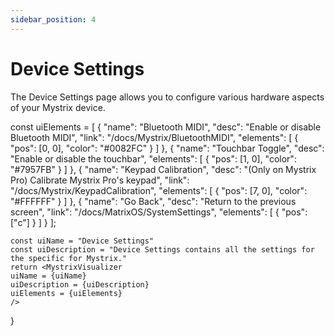 ```yaml
---
sidebar_position: 4
---
```



# Device Settings

The Device Settings page allows you to configure various hardware aspects of your Mystrix device.

const uiElements = [
    {
        "name": "Bluetooth MIDI",
        "desc": "Enable or disable Bluetooth MIDI",
        "link": "/docs/Mystrix/BluetoothMIDI",
        "elements": [
            {
                "pos": [0, 0],
                "color": "#0082FC"
            }
        ]
    },
    {
        "name": "Touchbar Toggle",
        "desc": "Enable or disable the touchbar",
        "elements": [
            {
                "pos": [1, 0],
                "color": "#7957FB"
            }
        ]
    },
    {
        "name": "Keypad Calibration",
        "desc": "(Only on Mystrix Pro) Calibrate Mystrix Pro's keypad",
        "link": "/docs/Mystrix/KeypadCalibration",
        "elements": [
            {
                "pos": [7, 0],
                "color": "#FFFFFF"
            }
        ]
    },
    {
        "name": "Go Back",
        "desc": "Return to the previous screen",
        "link": "/docs/MatrixOS/SystemSettings",
        "elements": [
            {
                "pos": ["c"]
            }
        ]
    }
];

    const uiName = "Device Settings"
    const uiDescription = "Device Settings contains all the settings for the specific for Mystrix."
    return <MystrixVisualizer
    uiName = {uiName}
    uiDescription = {uiDescription}
    uiElements = {uiElements}
    />

}

<DeviceSettings />
